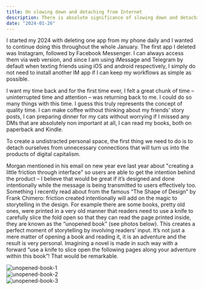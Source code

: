 ```yaml
---
title: On slowing down and detaching from Internet
description: There is absolute significance of slowing down and detaching voluntarily and intentionally from Internet.
date: "2024-01-26"
---
```


I started my 2024 with deleting one app from my phone daily and I wanted to continue doing this throughout the whole January. The first app I deleted was Instagram, followed by Facebook Messenger. I can always access them via web version, and since I am using iMessage and Telegram by default when texting friends using iOS and android respectively, I simply do not need to install another IM app if I can keep my workflows as simple as possible.

I want my time back and for the first time ever, I felt a great chunk of time – uninterrupted time and attention – was returning back to me. I could do so many things with this time. I guess this truly represents the concept of quality time. I can make coffee without thinking about my friends’ story posts, I can preparing dinner for my cats without worrying if I missed any DMs that are absolutely non important at all, I can read my books, both on paperback and Kindle.

To create a undistracted personal space, the first thing we need to do is to detach ourselves from unnecessary connections that will turn us into the products of digital capitalism.

Morgan mentioned in his email on new year eve last year about "creating a little friction through interface" so users are able to get the intention behind the product – I believe that would be great if it’s designed and done intentionally while the message is being transmitted to users effectively too. Something I recently read about from the famous “The Shape of Design” by Frank Chimero: friction created intentionally will add on the magic to storytelling in the design. For example there are some books, pretty old ones, were printed in a very old manner that readers need to use a knife to carefully slice the fold open so that they can read the page printed inside, they are known as the “unopened book” (see photos below). This creates a perfect moment of storytelling by involving readers’ input. It’s not just a mere matter of opening a book and reading it, it is an adventure and the result is very personal. Imagining a novel is made in such way with a forward “use a knife to slice open the following pages along your adventure within this book”! That would be remarkable.

<div class="md:container md:mx-auto box-border p-8 border-0 bg-slate-50 dark:bg-slate-800">
        <img 
        class="rounded-t-md" 
        src="/unopenedBook1.jpeg" 
        alt="unopened-book-1"/> 
</div>

<div class="md:container md:mx-auto box-border p-8 border-0 bg-slate-50 dark:bg-slate-800">
        <img 
        class="rounded-t-md" 
        src="/unopenedBook2.jpeg" 
        alt="unopened-book-2"/> 
</div>

<div class="md:container md:mx-auto box-border p-8 border-0 bg-slate-50 dark:bg-slate-800">
        <img 
        class="rounded-t-md" 
        src="/unopenedBook3.jpeg" 
        alt="unopened-book-3"/> 
</div>